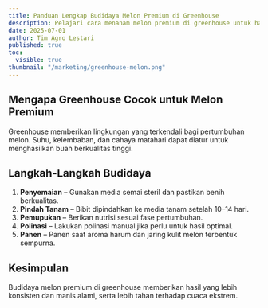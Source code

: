 ```yaml
---
title: Panduan Lengkap Budidaya Melon Premium di Greenhouse
description: Pelajari cara menanam melon premium di greenhouse untuk hasil panen maksimal, termasuk tips penyemaian, pemupukan, dan perawatan.
date: 2025-07-01
author: Tim Agro Lestari
published: true
toc:
  visible: true
thumbnail: "/marketing/greenhouse-melon.png"
---
```


## Mengapa Greenhouse Cocok untuk Melon Premium

Greenhouse memberikan lingkungan yang terkendali bagi pertumbuhan melon. Suhu, kelembaban, dan cahaya matahari dapat diatur untuk menghasilkan buah berkualitas tinggi.

## Langkah-Langkah Budidaya

1. **Penyemaian** – Gunakan media semai steril dan pastikan benih berkualitas.
2. **Pindah Tanam** – Bibit dipindahkan ke media tanam setelah 10–14 hari.
3. **Pemupukan** – Berikan nutrisi sesuai fase pertumbuhan.
4. **Polinasi** – Lakukan polinasi manual jika perlu untuk hasil optimal.
5. **Panen** – Panen saat aroma harum dan jaring kulit melon terbentuk sempurna.

## Kesimpulan

Budidaya melon premium di greenhouse memberikan hasil yang lebih konsisten dan manis alami, serta lebih tahan terhadap cuaca ekstrem.
